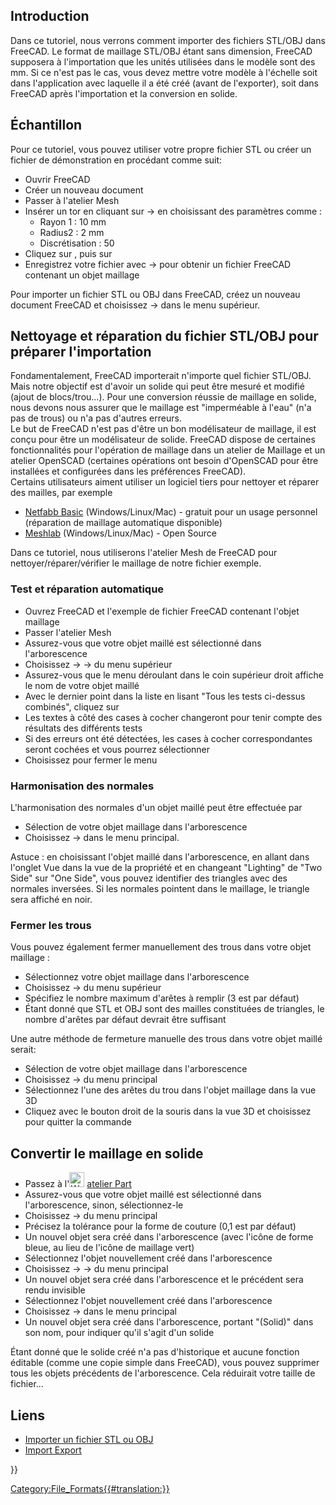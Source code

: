 <languages/>
{{TutorialInfo/fr
|Topic=Importer des STL ou OBJ
|Level=Débutant
|Time=30 minutes
|Author=r-frank
|FCVersion=0.16.6703
|Files=
}}

== Introduction == 

Dans ce tutoriel, nous verrons comment importer des fichiers STL/OBJ dans FreeCAD. Le format de maillage STL/OBJ étant sans dimension, FreeCAD supposera à l'importation que les unités utilisées dans le modèle sont des mm. Si ce n'est pas le cas, vous devez mettre votre modèle à l'échelle soit dans l'application avec laquelle il a été créé (avant de l'exporter), soit dans FreeCAD après l'importation et la conversion en solide.

== Échantillon ==
Pour ce tutoriel, vous pouvez utiliser votre propre fichier STL ou créer un fichier de démonstration en procédant comme suit:
* Ouvrir FreeCAD
* Créer un nouveau document
* Passer à l'atelier Mesh
* Insérer un tor en cliquant sur {{KEY|Maillages}} → {{KEY|[[Image:Mesh_BuildRegularSolid.svg|32px]] Solide régulier...}} en choisissant des paramètres comme :
** Rayon 1 : 10 mm
** Radius2 : 2 mm
** Discrétisation : 50
* Cliquez sur {{KEY|Créer}}, puis sur {{KEY|Fermer}}
* Enregistrez votre fichier avec {{KEY|Fichier}} → {{KEY|Sauvegarder}} pour obtenir un fichier FreeCAD contenant un objet maillage<br />
Pour importer un fichier STL ou OBJ dans FreeCAD, créez un nouveau document FreeCAD et choisissez
{{KEY|Fichier}} → {{KEY|Importer}} dans le menu supérieur.

== Nettoyage et réparation du fichier STL/OBJ pour préparer l'importation ==
Fondamentalement, FreeCAD importerait n'importe quel fichier STL/OBJ. Mais notre objectif est d'avoir un solide qui peut être mesuré et modifié (ajout de blocs/trou...). Pour une conversion réussie de maillage en solide, nous devons nous assurer que le maillage est "imperméable à l'eau" (n'a pas de trous) ou n'a pas d'autres erreurs.<br />
Le but de FreeCAD n'est pas d'être un bon modélisateur de maillage, il est conçu pour être un modélisateur de solide. FreeCAD dispose de certaines fonctionnalités pour l'opération de maillage dans un atelier de Maillage et un atelier OpenSCAD (certaines opérations ont besoin d'OpenSCAD pour être installées et configurées dans les préférences FreeCAD).<br />
Certains utilisateurs aiment utiliser un logiciel tiers pour nettoyer et réparer des mailles, par exemple
* [http://www.netfabb.com/downloadcenter.php?basic=1 Netfabb Basic] (Windows/Linux/Mac) - gratuit pour un usage personnel (réparation de maillage automatique disponible)
* [http://meshlab.sourceforge.net/ Meshlab] (Windows/Linux/Mac) - Open Source
Dans ce tutoriel, nous utiliserons l'atelier Mesh de FreeCAD pour nettoyer/réparer/vérifier le maillage de notre fichier exemple.

=== Test et réparation automatique ===
* Ouvrez FreeCAD et l'exemple de fichier FreeCAD contenant l'objet maillage
* Passer l'atelier Mesh
* Assurez-vous que votre objet maillé est sélectionné dans l'arborescence
* Choisissez {{KEY|Maillages}} → {{KEY|Analyser}} → {{KEY|Évaluer et réparer un maillage...}} du menu supérieur
* Assurez-vous que le menu déroulant dans le coin supérieur droit affiche le nom de votre objet maillé
* Avec le dernier point dans la liste en lisant "Tous les tests ci-dessus combinés", cliquez sur {{KEY|Analyser}}
* Les textes à côté des cases à cocher changeront pour tenir compte des résultats des différents tests
* Si des erreurs ont été détectées, les cases à cocher correspondantes seront cochées et vous pourrez sélectionner {{KEY|Réparer}}
* Choisissez {{KEY|Fermer}} pour fermer le menu

=== Harmonisation des normales  ===
L'harmonisation des normales d'un objet maillé peut être effectuée par
* Sélection de votre objet maillage dans l'arborescence
* Choisissez {{KEY|Maillages}} → {{KEY|[[Image:Mesh_HarmonizeNormals.svg|32px]] Harmoniser les normales}} dans le menu principal.
Astuce : en choisissant l'objet maillé dans l'arborescence, en allant dans l'onglet Vue dans la vue de la propriété et en changeant "Lighting" de "Two Side" sur "One Side", vous pouvez identifier des triangles avec des normales inversées. Si les normales pointent dans le maillage, le triangle sera affiché en noir.

=== Fermer les trous ===
Vous pouvez également fermer manuellement des trous dans votre objet maillage :
* Sélectionnez votre objet maillage dans l'arborescence
* Choisissez {{KEY|Maillages}} → {{KEY|Remplir les trous...}}  du menu supérieur
* Spécifiez le nombre maximum d'arêtes à remplir (3 est par défaut)
* Étant donné que STL et OBJ sont des mailles constituées de triangles, le nombre d'arêtes par défaut devrait être suffisant
Une autre méthode de fermeture manuelle des trous dans votre objet maillé serait:
* Sélection de votre objet maillage dans l'arborescence
* Choisissez {{KEY|Maillages}} → {{KEY|[[Image:Mesh_FillInteractiveHole.svg|32px]] Boucher un trou}} du menu principal
* Sélectionnez l'une des arêtes du trou dans l'objet maillage dans la vue 3D
* Cliquez avec le bouton droit de la souris dans la vue 3D et choisissez {{KEY|Quitter le mode Remplissage des trous}} pour quitter la commande

== Convertir le maillage en solide ==
* Passez à l'[[Image:Workbench_Part.svg|24px]] [[Part_Workbench/fr|atelier Part]]
* Assurez-vous que votre objet maillé est sélectionné dans l'arborescence, sinon, sélectionnez-le
* Choisissez {{KEY|Part}} → {{KEY|[[Image:Part_ShapeFromMesh.svg|32px]] Créer une forme à partir d'un maillage...}} du menu principal
* Précisez la tolérance pour la forme de couture (0,1 est par défaut)
* Un nouvel objet sera créé dans l'arborescence (avec l'icône de forme bleue, au lieu de l'icône de maillage vert)
* Sélectionnez l'objet nouvellement créé dans l'arborescence
* Choisissez {{KEY|Part}} → {{KEY|Create a copy}} → {{KEY|[[Image:Part_RefineShape.svg|32px]] Affiner forme}} du menu principal
* Un nouvel objet sera créé dans l'arborescence et le précédent sera rendu invisible
* Sélectionnez l'objet nouvellement créé dans l'arborescence
* Choisissez {{KEY|Part}} → {{KEY|Convertir en solide}} dans le menu principal
* Un nouvel objet sera créé dans l'arborescence, portant "(Solid)" dans son nom, pour indiquer qu'il s'agit d'un solide
Étant donné que le solide créé n'a pas d'historique et aucune fonction éditable (comme une copie simple dans FreeCAD), vous pouvez supprimer tous les objets précédents de l'arborescence. Cela réduirait votre taille de fichier...

<span id="Links"></span>
==Liens== 

* [[Import_from_STL_or_OBJ/fr|Importer un fichier STL ou OBJ]]
* [[Import_Export/fr|Import Export]]

{{Userdocnavi{{#translation:}}}}
[[Category:File_Formats{{#translation:}}]]
{{clear}}